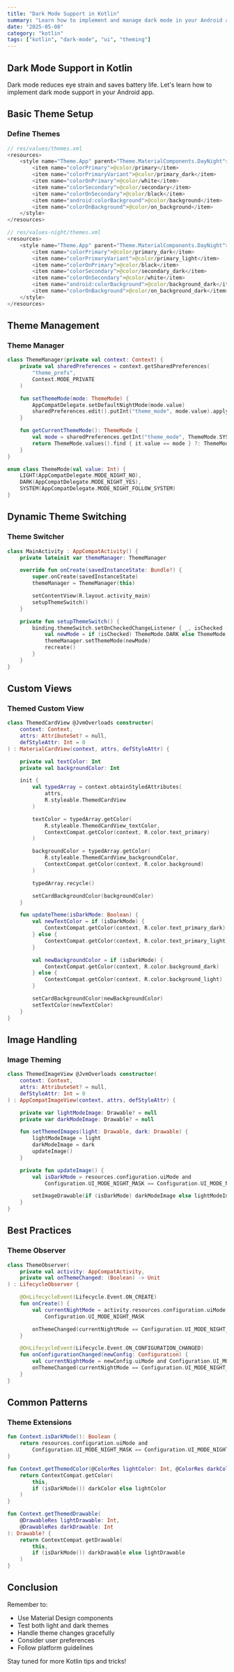 ```yaml
---
title: "Dark Mode Support in Kotlin"
summary: "Learn how to implement and manage dark mode in your Android app"
date: "2025-05-08"
category: "kotlin"
tags: ["kotlin", "dark-mode", "ui", "theming"]
---
```


## Dark Mode Support in Kotlin

Dark mode reduces eye strain and saves battery life. Let's learn how to implement dark mode support in your Android app.

## Basic Theme Setup

### Define Themes

```kotlin
// res/values/themes.xml
<resources>
    <style name="Theme.App" parent="Theme.MaterialComponents.DayNight">
        <item name="colorPrimary">@color/primary</item>
        <item name="colorPrimaryVariant">@color/primary_dark</item>
        <item name="colorOnPrimary">@color/white</item>
        <item name="colorSecondary">@color/secondary</item>
        <item name="colorOnSecondary">@color/black</item>
        <item name="android:colorBackground">@color/background</item>
        <item name="colorOnBackground">@color/on_background</item>
    </style>
</resources>

// res/values-night/themes.xml
<resources>
    <style name="Theme.App" parent="Theme.MaterialComponents.DayNight">
        <item name="colorPrimary">@color/primary_dark</item>
        <item name="colorPrimaryVariant">@color/primary_light</item>
        <item name="colorOnPrimary">@color/black</item>
        <item name="colorSecondary">@color/secondary_dark</item>
        <item name="colorOnSecondary">@color/white</item>
        <item name="android:colorBackground">@color/background_dark</item>
        <item name="colorOnBackground">@color/on_background_dark</item>
    </style>
</resources>
```

## Theme Management

### Theme Manager

```kotlin
class ThemeManager(private val context: Context) {
    private val sharedPreferences = context.getSharedPreferences(
        "theme_prefs",
        Context.MODE_PRIVATE
    )

    fun setThemeMode(mode: ThemeMode) {
        AppCompatDelegate.setDefaultNightMode(mode.value)
        sharedPreferences.edit().putInt("theme_mode", mode.value).apply()
    }

    fun getCurrentThemeMode(): ThemeMode {
        val mode = sharedPreferences.getInt("theme_mode", ThemeMode.SYSTEM.value)
        return ThemeMode.values().find { it.value == mode } ?: ThemeMode.SYSTEM
    }
}

enum class ThemeMode(val value: Int) {
    LIGHT(AppCompatDelegate.MODE_NIGHT_NO),
    DARK(AppCompatDelegate.MODE_NIGHT_YES),
    SYSTEM(AppCompatDelegate.MODE_NIGHT_FOLLOW_SYSTEM)
}
```

## Dynamic Theme Switching

### Theme Switcher

```kotlin
class MainActivity : AppCompatActivity() {
    private lateinit var themeManager: ThemeManager

    override fun onCreate(savedInstanceState: Bundle?) {
        super.onCreate(savedInstanceState)
        themeManager = ThemeManager(this)

        setContentView(R.layout.activity_main)
        setupThemeSwitch()
    }

    private fun setupThemeSwitch() {
        binding.themeSwitch.setOnCheckedChangeListener { _, isChecked ->
            val newMode = if (isChecked) ThemeMode.DARK else ThemeMode.LIGHT
            themeManager.setThemeMode(newMode)
            recreate()
        }
    }
}
```

## Custom Views

### Themed Custom View

```kotlin
class ThemedCardView @JvmOverloads constructor(
    context: Context,
    attrs: AttributeSet? = null,
    defStyleAttr: Int = 0
) : MaterialCardView(context, attrs, defStyleAttr) {

    private val textColor: Int
    private val backgroundColor: Int

    init {
        val typedArray = context.obtainStyledAttributes(
            attrs,
            R.styleable.ThemedCardView
        )

        textColor = typedArray.getColor(
            R.styleable.ThemedCardView_textColor,
            ContextCompat.getColor(context, R.color.text_primary)
        )

        backgroundColor = typedArray.getColor(
            R.styleable.ThemedCardView_backgroundColor,
            ContextCompat.getColor(context, R.color.background)
        )

        typedArray.recycle()

        setCardBackgroundColor(backgroundColor)
    }

    fun updateTheme(isDarkMode: Boolean) {
        val newTextColor = if (isDarkMode) {
            ContextCompat.getColor(context, R.color.text_primary_dark)
        } else {
            ContextCompat.getColor(context, R.color.text_primary_light)
        }

        val newBackgroundColor = if (isDarkMode) {
            ContextCompat.getColor(context, R.color.background_dark)
        } else {
            ContextCompat.getColor(context, R.color.background_light)
        }

        setCardBackgroundColor(newBackgroundColor)
        setTextColor(newTextColor)
    }
}
```

## Image Handling

### Image Theming

```kotlin
class ThemedImageView @JvmOverloads constructor(
    context: Context,
    attrs: AttributeSet? = null,
    defStyleAttr: Int = 0
) : AppCompatImageView(context, attrs, defStyleAttr) {

    private var lightModeImage: Drawable? = null
    private var darkModeImage: Drawable? = null

    fun setThemedImages(light: Drawable, dark: Drawable) {
        lightModeImage = light
        darkModeImage = dark
        updateImage()
    }

    private fun updateImage() {
        val isDarkMode = resources.configuration.uiMode and
            Configuration.UI_MODE_NIGHT_MASK == Configuration.UI_MODE_NIGHT_YES

        setImageDrawable(if (isDarkMode) darkModeImage else lightModeImage)
    }
}
```

## Best Practices

### Theme Observer

```kotlin
class ThemeObserver(
    private val activity: AppCompatActivity,
    private val onThemeChanged: (Boolean) -> Unit
) : LifecycleObserver {

    @OnLifecycleEvent(Lifecycle.Event.ON_CREATE)
    fun onCreate() {
        val currentNightMode = activity.resources.configuration.uiMode and
            Configuration.UI_MODE_NIGHT_MASK

        onThemeChanged(currentNightMode == Configuration.UI_MODE_NIGHT_YES)
    }

    @OnLifecycleEvent(Lifecycle.Event.ON_CONFIGURATION_CHANGED)
    fun onConfigurationChanged(newConfig: Configuration) {
        val currentNightMode = newConfig.uiMode and Configuration.UI_MODE_NIGHT_MASK
        onThemeChanged(currentNightMode == Configuration.UI_MODE_NIGHT_YES)
    }
}
```

## Common Patterns

### Theme Extensions

```kotlin
fun Context.isDarkMode(): Boolean {
    return resources.configuration.uiMode and
        Configuration.UI_MODE_NIGHT_MASK == Configuration.UI_MODE_NIGHT_YES
}

fun Context.getThemedColor(@ColorRes lightColor: Int, @ColorRes darkColor: Int): Int {
    return ContextCompat.getColor(
        this,
        if (isDarkMode()) darkColor else lightColor
    )
}

fun Context.getThemedDrawable(
    @DrawableRes lightDrawable: Int,
    @DrawableRes darkDrawable: Int
): Drawable? {
    return ContextCompat.getDrawable(
        this,
        if (isDarkMode()) darkDrawable else lightDrawable
    )
}
```

## Conclusion

Remember to:

- Use Material Design components
- Test both light and dark themes
- Handle theme changes gracefully
- Consider user preferences
- Follow platform guidelines

Stay tuned for more Kotlin tips and tricks!
